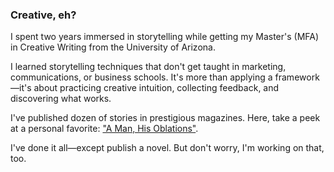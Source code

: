 ### Creative, eh?

I spent two years immersed in storytelling while getting my Master's (MFA) in Creative Writing from the University of Arizona.

I learned storytelling techniques that don't get taught in marketing, communications, or business schools. It's more than applying a framework—it's about practicing creative intuition, collecting feedback, and discovering what works.

I've published dozen of stories in prestigious magazines. Here, take a peek at a personal favorite: ["A Man, His Oblations"](http://notokensjournal.com/fiction/a-man-his-oblations/).

I've done it all—except publish a novel. But don't worry, I'm working on that, too.